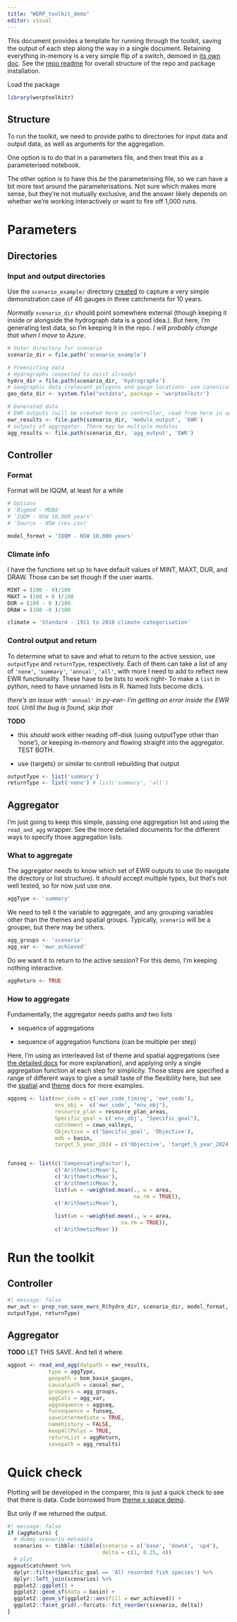 ```yaml
---
title: "WERP_toolkit_demo"
editor: visual
---
```


This document provides a template for running through the toolkit, saving the output of each step along the way in a single document. Retaining everything in-memory is a very simple flip of a switch, demoed in [its own doc](WERP_toolkit_in_memory). See the [repo readme](WERP_toolkit_demo.qmd) for overall structure of the repo and package installation.

Load the package

```r
library(werptoolkitr)
```

## Structure

To run the toolkit, we need to provide paths to directories for input data and output data, as well as arguments for the aggregation.

One option is to do that in a parameters file, and then treat this as a parameterised notebook.

The other option is to have this *be* the parameterising file, so we can have a bit more text around the parameterisations. Not sure which makes more sense, but they're not mutually exclusive, and the answer likely depends on whether we're working interactively or want to fire off 1,000 runs.

# Parameters

## Directories

### Input and output directories

Use the `scenario_example/` directory [created](scenario_creation_demo_R.qmd) to capture a very simple demonstration case of 46 gauges in three catchments for 10 years.

*Normally* `scenario_dir` should point somewhere external (though keeping it inside or alongside the hydrograph data is a good idea.). But here, I'm generating test data, so I'm keeping it in the repo. *I will probably change that when I move to Azure*.

```r
# Outer directory for scenario
scenario_dir = file.path('scenario_example')

# Preexisting data
# Hydrographs (expected to exist already)
hydro_dir = file.path(scenario_dir, 'hydrographs')
# Geographic data (relevant polygons and gauge locations- use canonical in pkg)
geo_data_dir <- system.file("extdata", package = 'werptoolkitr')

# Generated data
# EWR outputs (will be created here in controller, read from here in aggregator)
ewr_results <- file.path(scenario_dir, 'module_output', 'EWR')
# outputs of aggregator. There may be multiple modules
agg_results <- file.path(scenario_dir, 'agg_output', 'EWR')
```

## Controller

### Format

Format will be IQQM, at least for a while

```r
# Options
# 'Bigmod - MDBA'
# 'IQQM - NSW 10,000 years'
# 'Source - NSW (res.csv)'

model_format = 'IQQM - NSW 10,000 years'
```

### Climate info

I have the functions set up to have default values of MINT, MAXT, DUR, and DRAW. Those can be set though if the user wants.

```r
MINT = (100 - 0)/100
MAXT = (100 + 0 )/100
DUR = (100 - 0 )/100
DRAW = (100 -0 )/100

climate = 'Standard - 1911 to 2018 climate categorisation'
```

### Control output and return

To determine what to save and what to return to the active session, use `outputType` and `returnType`, respectively. Each of them can take a list of any of `'none'`, `'summary'`, `'annual'`, `'all'`, with more I need to add to reflect new EWR functionality. These have to be lists to work right- To make a `list` in python, need to have unnamed lists in R. Named lists become dicts.

*there's an issue with* `'annual'` *in py-ewr- I'm getting an error inside the EWR tool. Until the bug is found, skip that*

**TODO**

-   this *should* work either reading off-disk (using outputType other than 'none'), *or* keeping in-memory and flowing straight into the aggregator. TEST BOTH.

-   use {targets} or similar to controll rebuilding that output

```r
outputType <- list('summary')
returnType <- list('none') # list('summary', 'all')
```

## Aggregator

I'm just going to keep this simple, passing one aggregation list and using the `read_and_agg` wrapper. See the more detailed documents for the different ways to specify those aggregation lists.

### What to aggregate

The aggregator needs to know which set of EWR outputs to use (to navigate the directory or list structure). It *should* accept multiple types, but that's not well tested, so for now just use one.

```r
aggType <- 'summary'
```

We need to tell it the variable to aggregate, and any grouping variables other than the themes and spatial groups. Typically, `scenario` will be a grouper, but there may be others.

```r
agg_groups <- 'scenario'
agg_var <- 'ewr_achieved'
```

Do we want it to return to the active session? For this demo, I'm keeping nothing interactive.

```r
aggReturn <- TRUE
```

### How to aggregate

Fundamentally, the aggregator needs paths and two lists

-   sequence of aggregations

-   sequence of aggregation functions (can be multiple per step)

Here, I'm using an interleaved list of theme and spatial aggregations (see [the detailed docs](theme_space_agg.qmd) for more explanation), and applying only a single aggregation function at each step for simplicity. Those steps are specified a range of different ways to give a small taste of the flexibility here, but see the [spatial](spatial_agg.qmd) and [theme](theme_agg.qmd) docs for more examples.

```r

aggseq <- list(ewr_code = c('ewr_code_timing', 'ewr_code'),
               env_obj =  c('ewr_code', "env_obj"),
               resource_plan = resource_plan_areas,
               Specific_goal = c('env_obj', "Specific_goal"),
               catchment = cewo_valleys,
               Objective = c('Specific_goal', 'Objective'),
               mdb = basin,
               target_5_year_2024 = c('Objective', 'target_5_year_2024'))


funseq <- list(c('CompensatingFactor'),
               c('ArithmeticMean'),
               c('ArithmeticMean'),
               c('ArithmeticMean'),
               list(wm = ~weighted.mean(., w = area, 
                                        na.rm = TRUE)),
               c('ArithmeticMean'),
               
               list(wm = ~weighted.mean(., w = area, 
                                    na.rm = TRUE)),
               c('ArithmeticMean'))

```

# Run the toolkit

## Controller

```r
#| message: false
ewr_out <- prep_run_save_ewrs_R(hydro_dir, scenario_dir, model_format, climate,
outputType, returnType)
```

## Aggregator

**TODO** LET THIS SAVE. And tell it where.

```r
aggout <- read_and_agg(datpath = ewr_results, 
             type = aggType,
             geopath = bom_basin_gauges,
             causalpath = causal_ewr,
             groupers = agg_groups,
             aggCols = agg_var,
             aggsequence = aggseq,
             funsequence = funseq,
             saveintermediate = TRUE,
             namehistory = FALSE,
             keepAllPolys = TRUE,
             returnList = aggReturn,
             savepath = agg_results)
```

# Quick check

Plotting will be developed in the comparer, this is just a quick check to see that there is data. Code borrowed from [theme x space demo](theme_space_agg.qmd).

But only if we returned the output.

```r
#| message: false
if (aggReturn) {
  # dummy scenario metadata
  scenarios <- tibble::tibble(scenario = c('base', 'down4', 'up4'), 
                              delta = c(1, 0.25, 4))
  # plot
aggout$catchment %>% 
  dplyr::filter(Specific_goal == 'All recorded fish species') %>%
  dplyr::left_join(scenarios) %>% 
  ggplot2::ggplot() +
  ggplot2::geom_sf(data = basin) +
  ggplot2::geom_sf(ggplot2::aes(fill = ewr_achieved)) +
  ggplot2::facet_grid(.~forcats::fct_reorder(scenario, delta))
}

```

